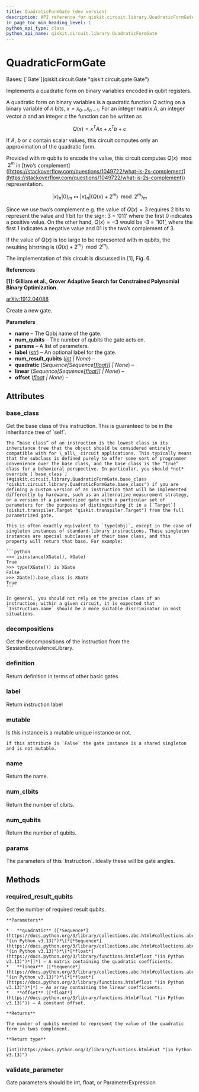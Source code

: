 ```yaml
---
title: QuadraticFormGate (dev version)
description: API reference for qiskit.circuit.library.QuadraticFormGate in the dev version of qiskit
in_page_toc_min_heading_level: 1
python_api_type: class
python_api_name: qiskit.circuit.library.QuadraticFormGate
---
```


# QuadraticFormGate

<Class id="qiskit.circuit.library.QuadraticFormGate" isDedicatedPage={true} github="https://github.com/Qiskit/qiskit/tree/stable/2.0/qiskit/circuit/library/arithmetic/quadratic_form.py#L191-L364" signature="qiskit.circuit.library.QuadraticFormGate(num_result_qubits=None, quadratic=None, linear=None, offset=None, label='Q(x)')" modifiers="class">
  Bases: [`Gate`](qiskit.circuit.Gate "qiskit.circuit.gate.Gate")

  Implements a quadratic form on binary variables encoded in qubit registers.

  A quadratic form on binary variables is a quadratic function $Q$ acting on a binary variable of $n$ bits, $x = x_0 ... x_{n-1}$. For an integer matrix $A$, an integer vector $b$ and an integer $c$ the function can be written as

$$
Q(x) = x^T A x + x^T b + c
$$

  If $A$, $b$ or $c$ contain scalar values, this circuit computes only an approximation of the quadratic form.

  Provided with $m$ qubits to encode the value, this circuit computes $Q(x) \mod 2^m$ in \[two’s complement]\([https://stackoverflow.com/questions/1049722/what-is-2s-complement](https://stackoverflow.com/questions/1049722/what-is-2s-complement)) representation.

$$
|x\rangle_n |0\rangle_m \mapsto |x\rangle_n |(Q(x) + 2^m) \mod 2^m \rangle_m
$$

  Since we use two’s complement e.g. the value of $Q(x) = 3$ requires 2 bits to represent the value and 1 bit for the sign: 3 = ‘011’ where the first 0 indicates a positive value. On the other hand, $Q(x) = -3$ would be -3 = ‘101’, where the first 1 indicates a negative value and 01 is the two’s complement of 3.

  If the value of $Q(x)$ is too large to be represented with m qubits, the resulting bitstring is $(Q(x) + 2^m) \mod 2^m)$.

  The implementation of this circuit is discussed in \[1], Fig. 6.

  **References**

  **\[1]: Gilliam et al., Grover Adaptive Search for Constrained Polynomial Binary Optimization.**

  [arXiv:1912.04088](https://arxiv.org/pdf/1912.04088.pdf)

  Create a new gate.

  **Parameters**

  *   **name** – The Qobj name of the gate.
  *   **num\_qubits** – The number of qubits the gate acts on.
  *   **params** – A list of parameters.
  *   **label** ([*str*](https://docs.python.org/3/library/stdtypes.html#str "(in Python v3.13)")) – An optional label for the gate.
  *   **num\_result\_qubits** ([*int*](https://docs.python.org/3/library/functions.html#int "(in Python v3.13)") *| None*) –
  *   **quadratic** (*Sequence\[Sequence\[*[*float*](https://docs.python.org/3/library/functions.html#float "(in Python v3.13)")*]] | None*) –
  *   **linear** (*Sequence\[Sequence\[*[*float*](https://docs.python.org/3/library/functions.html#float "(in Python v3.13)")*]] | None*) –
  *   **offset** ([*float*](https://docs.python.org/3/library/functions.html#float "(in Python v3.13)") *| None*) –

  ## Attributes

  ### base\_class

  <Attribute id="qiskit.circuit.library.QuadraticFormGate.base_class">
    Get the base class of this instruction. This is guaranteed to be in the inheritance tree of `self`.

    The “base class” of an instruction is the lowest class in its inheritance tree that the object should be considered entirely compatible with for \_all\_ circuit applications. This typically means that the subclass is defined purely to offer some sort of programmer convenience over the base class, and the base class is the “true” class for a behavioral perspective. In particular, you should *not* override [`base_class`](#qiskit.circuit.library.QuadraticFormGate.base_class "qiskit.circuit.library.QuadraticFormGate.base_class") if you are defining a custom version of an instruction that will be implemented differently by hardware, such as an alternative measurement strategy, or a version of a parametrized gate with a particular set of parameters for the purposes of distinguishing it in a [`Target`](qiskit.transpiler.Target "qiskit.transpiler.Target") from the full parametrized gate.

    This is often exactly equivalent to `type(obj)`, except in the case of singleton instances of standard-library instructions. These singleton instances are special subclasses of their base class, and this property will return that base. For example:

    ```python
    >>> isinstance(XGate(), XGate)
    True
    >>> type(XGate()) is XGate
    False
    >>> XGate().base_class is XGate
    True
    ```

    In general, you should not rely on the precise class of an instruction; within a given circuit, it is expected that `Instruction.name` should be a more suitable discriminator in most situations.
  </Attribute>

  ### decompositions

  <Attribute id="qiskit.circuit.library.QuadraticFormGate.decompositions">
    Get the decompositions of the instruction from the SessionEquivalenceLibrary.
  </Attribute>

  ### definition

  <Attribute id="qiskit.circuit.library.QuadraticFormGate.definition">
    Return definition in terms of other basic gates.
  </Attribute>

  ### label

  <Attribute id="qiskit.circuit.library.QuadraticFormGate.label">
    Return instruction label
  </Attribute>

  ### mutable

  <Attribute id="qiskit.circuit.library.QuadraticFormGate.mutable">
    Is this instance is a mutable unique instance or not.

    If this attribute is `False` the gate instance is a shared singleton and is not mutable.
  </Attribute>

  ### name

  <Attribute id="qiskit.circuit.library.QuadraticFormGate.name">
    Return the name.
  </Attribute>

  ### num\_clbits

  <Attribute id="qiskit.circuit.library.QuadraticFormGate.num_clbits">
    Return the number of clbits.
  </Attribute>

  ### num\_qubits

  <Attribute id="qiskit.circuit.library.QuadraticFormGate.num_qubits">
    Return the number of qubits.
  </Attribute>

  ### params

  <Attribute id="qiskit.circuit.library.QuadraticFormGate.params">
    The parameters of this `Instruction`. Ideally these will be gate angles.
  </Attribute>

  ## Methods

  ### required\_result\_qubits

  <Function id="qiskit.circuit.library.QuadraticFormGate.required_result_qubits" github="https://github.com/Qiskit/qiskit/tree/stable/2.0/qiskit/circuit/library/arithmetic/quadratic_form.py#L266-L298" signature="required_result_qubits(quadratic, linear, offset)" modifiers="static">
    Get the number of required result qubits.

    **Parameters**

    *   **quadratic** ([*Sequence*](https://docs.python.org/3/library/collections.abc.html#collections.abc.Sequence "(in Python v3.13)")*\[*[*Sequence*](https://docs.python.org/3/library/collections.abc.html#collections.abc.Sequence "(in Python v3.13)")*\[*[*float*](https://docs.python.org/3/library/functions.html#float "(in Python v3.13)")*]]*) – A matrix containing the quadratic coefficients.
    *   **linear** ([*Sequence*](https://docs.python.org/3/library/collections.abc.html#collections.abc.Sequence "(in Python v3.13)")*\[*[*float*](https://docs.python.org/3/library/functions.html#float "(in Python v3.13)")*]*) – An array containing the linear coefficients.
    *   **offset** ([*float*](https://docs.python.org/3/library/functions.html#float "(in Python v3.13)")) – A constant offset.

    **Returns**

    The number of qubits needed to represent the value of the quadratic form in twos complement.

    **Return type**

    [int](https://docs.python.org/3/library/functions.html#int "(in Python v3.13)")
  </Function>

  ### validate\_parameter

  <Function id="qiskit.circuit.library.QuadraticFormGate.validate_parameter" github="https://github.com/Qiskit/qiskit/tree/stable/2.0/qiskit/circuit/library/arithmetic/quadratic_form.py#L300-L315" signature="validate_parameter(parameter)">
    Gate parameters should be int, float, or ParameterExpression
  </Function>
</Class>

